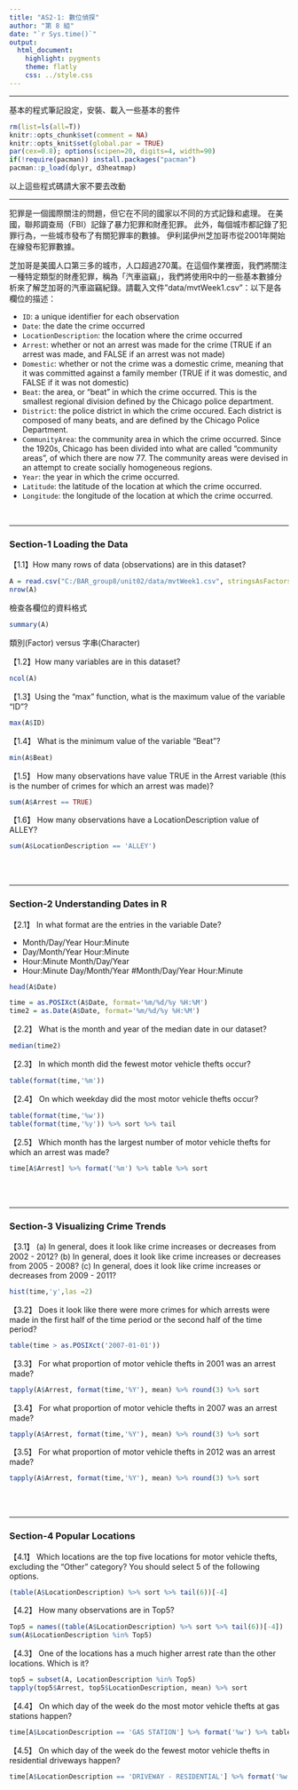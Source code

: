 ```yaml
---
title: "AS2-1: 數位偵探"
author: "第 8 組"
date: "`r Sys.time()`"
output: 
  html_document:
    highlight: pygments
    theme: flatly
    css: ../style.css
---
```


<hr>
基本的程式筆記設定，安裝、載入一些基本的套件
```r
rm(list=ls(all=T))
knitr::opts_chunk$set(comment = NA)
knitr::opts_knit$set(global.par = TRUE)
par(cex=0.8); options(scipen=20, digits=4, width=90)
if(!require(pacman)) install.packages("pacman")
pacman::p_load(dplyr, d3heatmap)
```
以上這些程式碼請大家不要去改動<br>

<hr>

犯罪是一個國際關注的問題，但它在不同的國家以不同的方式記錄和處理。 在美國，聯邦調查局（FBI）記錄了暴力犯罪和財產犯罪。 此外，每個城市都記錄了犯罪行為，一些城市發布了有關犯罪率的數據。 伊利諾伊州芝加哥市從2001年開始在線發布犯罪數據。

芝加哥是美國人口第三多的城市，人口超過270萬。在這個作業裡面，我們將關注一種特定類型的財產犯罪，稱為「汽車盜竊」，我們將使用R中的一些基本數據分析來了解芝加哥的汽車盜竊紀錄。請載入文件"data/mvtWeek1.csv"：以下是各欄位的描述：

+ `ID`: a unique identifier for each observation
+ `Date`: the date the crime occurred
+ `LocationDescription`: the location where the crime occurred
+ `Arrest`: whether or not an arrest was made for the crime (TRUE if an arrest was made, and FALSE if an arrest was not made)
+ `Domestic`: whether or not the crime was a domestic crime, meaning that it was committed against a family member (TRUE if it was domestic, and FALSE if it was not domestic)
+ `Beat`: the area, or "beat" in which the crime occurred. This is the smallest regional division defined by the Chicago police department.
+ `District`: the police district in which the crime occured. Each district is composed of many beats, and are defined by the Chicago Police Department.
+ `CommunityArea`: the community area in which the crime occurred. Since the 1920s, Chicago has been divided into what are called "community areas", of which there are now 77. The community areas were devised in an attempt to create socially homogeneous regions.
+ `Year`: the year in which the crime occurred.
+ `Latitude`: the latitude of the location at which the crime occurred.
+ `Longitude`: the longitude of the location at which the crime occurred.

<br>

- - -

###  Section-1 Loading the Data

【1.1】How many rows of data (observations) are in this dataset?
```r
A = read.csv("C:/BAR_group8/unit02/data/mvtWeek1.csv", stringsAsFactors=F)
nrow(A)
```

檢查各欄位的資料格式
```r
summary(A)
```

類別(Factor) versus 字串(Character)

【1.2】How many variables are in this dataset?
```r
ncol(A)
```


【1.3】Using the "max" function, what is the maximum value of the variable "ID"?
```r
max(A$ID)
```


【1.4】 What is the minimum value of the variable "Beat"?
```r
min(A$Beat)
```


【1.5】 How many observations have value TRUE in the Arrest variable (this is the number of crimes for which an arrest was made)?
```r
sum(A$Arrest == TRUE)
```

【1.6】 How many observations have a LocationDescription value of ALLEY?
```r
sum(A$LocationDescription == 'ALLEY')
```


<br><br>

- - -

### Section-2 Understanding Dates in R

【2.1】 In what format are the entries in the variable Date?

+ Month/Day/Year Hour:Minute
+ Day/Month/Year Hour:Minute
+ Hour:Minute Month/Day/Year
+ Hour:Minute Day/Month/Year
#Month/Day/Year Hour:Minute
```r
head(A$Date)
```

```r
time = as.POSIXct(A$Date, format='%m/%d/%y %H:%M')
time2 = as.Date(A$Date, format='%m/%d/%y %H:%M')
```

【2.2】 What is the month and year of the median date in our dataset? 
```r
median(time2)
```

【2.3】 In which month did the fewest motor vehicle thefts occur?
```r
table(format(time,'%m'))
```

【2.4】 On which weekday did the most motor vehicle thefts occur?
```r
table(format(time,'%w'))
table(format(time,'%y')) %>% sort %>% tail
```

【2.5】 Which month has the largest number of motor vehicle thefts for which an arrest was made?
```r
time[A$Arrest] %>% format('%m') %>% table %>% sort
```

<br><br>

- - -

### Section-3 Visualizing Crime Trends

【3.1】 (a) In general, does it look like crime increases or decreases from 2002 - 2012? (b) In general, does it look like crime increases or decreases from 2005 - 2008? (c) In general, does it look like crime increases or decreases from 2009 - 2011?
```r
hist(time,'y',las =2)
```

【3.2】 Does it look like there were more crimes for which arrests were made in the first half of the time period or the second half of the time period?
```r
table(time > as.POSIXct('2007-01-01'))
```

【3.3】 For what proportion of motor vehicle thefts in 2001 was an arrest made?
```r
tapply(A$Arrest, format(time,'%Y'), mean) %>% round(3) %>% sort
```

【3.4】 For what proportion of motor vehicle thefts in 2007 was an arrest made?
```r
tapply(A$Arrest, format(time,'%Y'), mean) %>% round(3) %>% sort
```

【3.5】 For what proportion of motor vehicle thefts in 2012 was an arrest made?
```r
tapply(A$Arrest, format(time,'%Y'), mean) %>% round(3) %>% sort
```

<br><br>

- - -

### Section-4 Popular Locations

【4.1】 Which locations are the top five locations for motor vehicle thefts, excluding the "Other" category? You should select 5 of the following options.

```r
(table(A$LocationDescription) %>% sort %>% tail(6))[-4]
```

【4.2】 How many observations are in Top5?
```r
Top5 = names((table(A$LocationDescription) %>% sort %>% tail(6))[-4])
sum(A$LocationDescription %in% Top5)
```

【4.3】 One of the locations has a much higher arrest rate than the other locations. Which is it? 
```r
top5 = subset(A, LocationDescription %in% Top5)
tapply(top5$Arrest, top5$LocationDescription, mean) %>% sort
```

【4.4】 On which day of the week do the most motor vehicle thefts at gas stations happen?
```r
time[A$LocationDescription == 'GAS STATION'] %>% format('%w') %>% table %>% sort
```

【4.5】 On which day of the week do the fewest motor vehicle thefts in residential driveways happen?
```r
time[A$LocationDescription == 'DRIVEWAY - RESIDENTIAL'] %>% format('%w') %>% table %>%sort
```